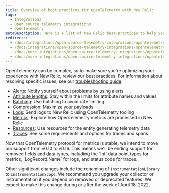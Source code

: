 ```yaml
---
title: Overview of best practices for OpenTelemetry with New Relic
tags:
  - Integrations
  - Open source telemetry integrations
  - OpenTelemetry
metaDescription: Here is a list of New Relic best-practices to help you optimize your OpenTelemetry deployments.
redirects:
  - /docs/integrations/open-source-telemetry-integrations/opentelemetry/opentelemetry-logs
  - /docs/integrations/open-source-telemetry-integrations/opentelemetry/opentelemetry-concepts
  - /docs/more-integrations/open-source-telemetry-integrations/opentelemetry/opentelemetry-concepts
  - /docs/more-integrations/open-source-telemetry-integrations/opentelemetry/opentelemetry-best-practices
---
```


OpenTelemetry can be complex, so to make sure you're optimizing your experience with New Relic, review our best practices. For information about resolving specific issues, see our [troubleshooting guide](/docs/more-integrations/open-source-telemetry-integrations/opentelemetry/opentelemetry-troubleshooting).

* [Alerts](/docs/more-integrations/open-source-telemetry-integrations/opentelemetry/best-practices/opentelemetry-best-practices-alerts): Notify yourself about problems by using alerts
* [Attribute lengths](/docs/more-integrations/open-source-telemetry-integrations/opentelemetry/best-practices/opentelemetry-best-practices-attributes): Stay within the limits for attribute names and values
* [Batching](/docs/more-integrations/open-source-telemetry-integrations/opentelemetry/best-practices/opentelemetry-best-practices-batching): Use batching to avoid rate limiting
* [Compression](/docs/more-integrations/open-source-telemetry-integrations/opentelemetry/best-practices/opentelemetry-best-practices-compression): Maximize your payloads
* [Logs](/docs/more-integrations/open-source-telemetry-integrations/opentelemetry/best-practices/best-practices-logs): Send logs to New Relic using OpenTelemetry tooling
* [Metrics](/docs/more-integrations/open-source-telemetry-integrations/opentelemetry/best-practices/best-practices-metrics): Explore how OpenTelemetry metrics are processed in New Relic
* [Resources](/docs/more-integrations/open-source-telemetry-integrations/opentelemetry/best-practices/best-practices-resources): Use resources for the entity generating telemetry data
* [Traces](/docs/more-integrations/open-source-telemetry-integrations/opentelemetry/best-practices/best-practices-traces): See some requirements and options for traces and spans

<Callout variant="important">
Now that OpenTelemetry protocol for metrics is stable, we intend to move our support from v0.10 to v0.16. This means we'll be ending support for removed fields and data types, including the `Int` data point types for metrics, `LogRecord.Name` for logs, and status code for traces.

Other significant changes include the renaming of `InstrumentationLibrary` to `InstrumentationScope`. We recommend you upgrade your collector or instrumentation if you depend on removed or deprecated features. We expect to make this change during or after the week of April 18, 2022.
</Callout>



